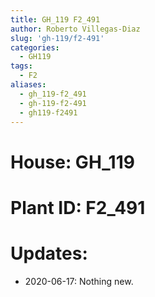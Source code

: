 ```yaml
---
title: GH_119 F2_491
author: Roberto Villegas-Diaz
slug: 'gh-119/f2-491'
categories:
  - GH119
tags:
  - F2
aliases:
  - gh_119-f2_491
  - gh-119-f2-491
  - gh119-f2491
---
```


# **House**: GH_119
# **Plant ID**: F2_491
# **Updates**: 
 - 2020-06-17: Nothing new.
